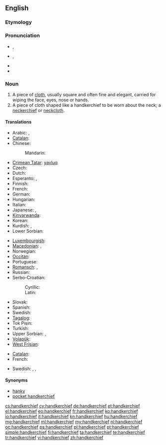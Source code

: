 ==English==

===Etymology===
{{compound|hand|kerchief}}

===Pronunciation===
* {{a|RP}} {{IPA|/ˈhæŋkətʃɪf/}}, {{X-SAMPA|/"h{Nk@tSIf/}}
* {{a|GenAm}} {{IPA|/ˈhæŋkɚtʃɪf/}}, {{X-SAMPA|/"h{Nk@`tSIf/}}
* {{audio|En-us-handkerchief.ogg|Audio (US)}}
* {{audio|En-uk-handkerchief.ogg|Audio (UK)}}

===Noun===
{{wikipedia}}
{{en-noun|handkerchiefs}}

# A piece of [[cloth]], usually square and often fine and elegant, carried for wiping the face, eyes, nose or hands.
# A piece of cloth shaped like a handkerchief to be worn about the neck; a [[neckerchief]] or [[neckcloth]].

====Translations====
{{trans-top|cloth for wiping the face, eyes, nose or hands}}
* Arabic: {{t|ar|منديل|m|tr=mindīl|sc=Arab}}, {{t|ar|محرمة|f|tr=maḥrama|sc=Arab}}
* [[Catalan]]: {{t+|ca|mocador|m}}
* Chinese:
*: Mandarin: {{t+|zh|手帕|tr=shǒupà|sc=Hani}}
* [[Crimean Tatar]]: [[yavluq]]
* Czech: {{t+|cs|kapesník|m}}
* Dutch: {{t+|nl|zakdoek|m}}
* Esperanto: {{t|eo|naztuko|xs=Esperanto}},  {{t-|eo|poŝtuko|xs=Esperanto}}
* Finnish: {{t+|fi|nenäliina}}
* French: {{t+|fr|mouchoir|m}}
* German: {{t+|de|Taschentuch|m}}
* Hungarian: {{t+|hu|zsebkendő}}
* Italian: {{t+|it|fazzoletto|m}}
* Japanese: {{t-|ja|ハンカチ|tr=hankachi}}, {{t|ja|ハンカチーフ|tr=hankachīfu}}
* [[Kinyarwanda]]: {{t|rw|umushwara|xs=Kinyarwanda}}
* Korean: {{t|ko|손수건|tr=sonsugeon|sc=Kore}}
* Kurdish: {{t|ku|ده‌سه‌سڕ|sc=ku-Arab}}, {{t|ku|ده‌سته‌سڕ|sc=ku-Arab}}
* Lower Sorbian: {{t|dsb|šantk|m}}
{{trans-mid}}
* [[Luxembourgish]]: {{t|li|Nuesnappech|xs=Limburgish}}
* [[Macedonian]]: {{t|mk|шамивче|n|tr=šámivče}},  {{t|mk|марамче|n|tr=máramče}}
* Norwegian: {{t|no|snørrfille}}
* [[Occitan]]: {{t+|oc|mocador|m|xs=Occitan}}
* Portuguese: {{t+|pt|lenço|m}}
* [[Romansch]]: {{t-|rm|faziel|m|xs=Romansch}}, {{t-|rm|fazielet|m|xs=Romansch}}
* Russian: {{t|ru|носовой платок|m|tr=nosovój platók|sc=Cyrl}}
* Serbo-Croatian:
*: Cyrillic: {{t|sh|марамица|f|sc=Cyrl}}
*: Latin: {{t|sh|maramica|f|sc=Latn}}
* Slovak: {{t|sk|vreckovka|f}}
* Spanish: {{t+|es|pañuelo|m}}
* Swedish: {{t|sv|näsduk}}
* [[Tagalog]]: {{t|tl|panyo|xs=Tagalog}}
* Tok Pisin: {{t|tpi|hankisip}}
* Turkish: {{t+|tr|mendil}}
* Upper Sorbian: {{t|hsb|nósnik|m}}, {{t|hsb|šnuptichl|m}}
* [[Volapük]]: {{t|vo|pokasärvätül}}
* [[West Frisian]]: {{t|fy|bûsdoek|xs=West Frisian}}
{{trans-bottom}}

{{trans-top|cloth to be worn about the neck}}
* [[Catalan]]: {{t+|ca|mocador|m}}
* French: {{t+|fr|foulard|m}}
{{trans-mid}}
* Swedish: {{t|sv|snusnäsduk|c}}, {{t+|sv|sjal|c}}, {{t+|sv|halsduk|c}}
{{trans-bottom}}

====Synonyms====
* [[hanky]]
* [[pocket handkerchief]]

[[cs:handkerchief]]
[[cy:handkerchief]]
[[de:handkerchief]]
[[et:handkerchief]]
[[el:handkerchief]]
[[eo:handkerchief]]
[[fr:handkerchief]]
[[ko:handkerchief]]
[[io:handkerchief]]
[[it:handkerchief]]
[[kn:handkerchief]]
[[hu:handkerchief]]
[[mg:handkerchief]]
[[ml:handkerchief]]
[[my:handkerchief]]
[[nl:handkerchief]]
[[oc:handkerchief]]
[[ps:handkerchief]]
[[pl:handkerchief]]
[[pt:handkerchief]]
[[simple:handkerchief]]
[[fi:handkerchief]]
[[ta:handkerchief]]
[[te:handkerchief]]
[[tr:handkerchief]]
[[vi:handkerchief]]
[[zh:handkerchief]]